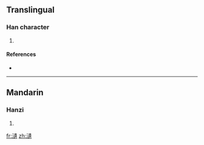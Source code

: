 ==Translingual==

===Han character===
{{Han char|rn=85|rad=水|as=16|sn=19|four=3513<sub>8</sub>|canj=水卜中金 (EYLC)}}

# {{defn|Han|sort=水16}}

====References====
* {{Han ref|kx=0660.140|dkj=18666|dj=1070.070|hdz=31784.030|uh=7022|ud=28706|bh=F262|bd=62050}}

----

==Mandarin==

===Hanzi===
{{cmn-hanzi|pin=[[wéi]] ([[wei2]])|wg=wei<sup>2</sup>}}

# {{defn|Mandarin}}

[[fr:瀢]]
[[zh:瀢]]